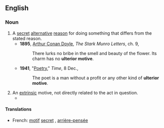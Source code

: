 ==English==

===Noun===
{{en-noun|sg=[[ulterior]] [[motive]]}}

# A [[secret]] [[alternative]] [[reason]] for doing something that differs from the stated reason.
#*'''1895''', [[w:Arthur_Conan_Doyle|Arthur Conan Doyle]], ''The Stark Munro Letters'', ch. 9,
#*:There lurks no bribe in the smell and beauty of the flower. Its charm has no '''ulterior motive'''.
#*'''1941''', "[http://www.time.com/time/magazine/article/0,9171,849702,00.html Poetry]," ''Time'', 8 Dec.,
#*:The poet is a man without a profit or any other kind of '''ulterior motive'''.
# An [[extrinsic]] motive, not directly related to the act in question.
#*{{quote-book
|year=2006
|author=Philip Sington
|title=Zoia's Gold
|url=http://books.google.com/books?id=wi8FI47X3DgC
|isbn=0743291107
|page=197
|passage="I have an '''ulterior motive''', of course. I want a progress report on the catalog. You've been so mysterious about the whole thing, people are starting to talk."}}

====Translations====
{{trans-top|hidden cause}}
*French: [[motif]] [[secret]] {{m}}, [[arrière-pensée]] {{f}}
{{trans-mid}}
{{trans-bottom}}

{{rfd|What's next, [[red hen]]?}}